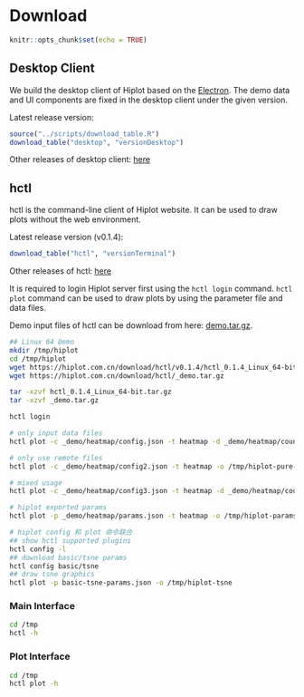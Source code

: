 # Download

```r
knitr::opts_chunk$set(echo = TRUE)
```

## Desktop Client

We build the desktop client of Hiplot based on the [Electron](https://www.electronjs.org/). The demo data and UI components are fixed in the desktop client under the given version.

Latest release version:

```r
source("../scripts/download_table.R")
download_table("desktop", "versionDesktop")
```

Other releases of desktop client: [here](https://hiplot.com.cn/download/desktop)

## hctl

hctl is the command-line client of Hiplot website. It can be used to draw plots without the web environment.

Latest release version (v0.1.4):

```r
download_table("hctl", "versionTerminal")
```

Other releases of hctl: [here](https://hiplot.com.cn/download/hctl)

It is required to login Hiplot server first using the `hctl login` command. `hctl plot` command can be used to draw plots by using the parameter file and data files.

Demo input files of hctl can be download from here: [demo.tar.gz](https://hiplot.com.cn/download/hctl/_demo.tar.gz).

```bash
## Linux 64 Demo
mkdir /tmp/hiplot
cd /tmp/hiplot
wget https://hiplot.com.cn/download/hctl/v0.1.4/hctl_0.1.4_Linux_64-bit.tar.gz
wget https://hiplot.com.cn/download/hctl/_demo.tar.gz

tar -xzvf hctl_0.1.4_Linux_64-bit.tar.gz
tar -xzvf _demo.tar.gz

hctl login

# only input data files
hctl plot -c _demo/heatmap/config.json -t heatmap -d _demo/heatmap/countData.txt,_demo/heatmap/sampleInfo.txt,_demo/heatmap/geneInfo.txt -o /tmp/hiplot-pure-data-mode

# only use remote files
hctl plot -c _demo/heatmap/config2.json -t heatmap -o /tmp/hiplot-pure-remote-data-mode

# mixed usage
hctl plot -c _demo/heatmap/config3.json -t heatmap -d _demo/heatmap/countData.txt,,_demo/heatmap/geneInfo.txt -o /tmp/hiplot-mixed-mode

# hiplot exported params
hctl plot -p _demo/heatmap/params.json -t heatmap -o /tmp/hiplot-params-mode

# hiplot config 和 plot 命令联合
## show hctl supported plugins
hctl config -l
## download basic/tsne params
hctl config basic/tsne
## draw tsne graphics
hctl plot -p basic-tsne-params.json -o /tmp/hiplot-tsne
```

### Main Interface

```bash
cd /tmp
hctl -h
```

### Plot Interface

```bash
cd /tmp
hctl plot -h
```
